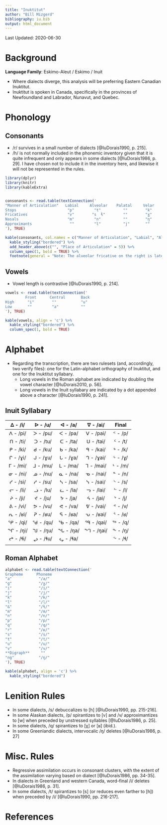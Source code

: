 ```yaml
---
title: "Inuktitut"
author: "Bill Mizgerd"
bibliography: iu.bib
output: html_document
---
```


Last Updated: 2020-06-30

# Background

**Language Family**: Eskimo-Aleut / Eskimo / Inuit

* Where dialects diverge, this analysis will be preferring Eastern Canadian Inuktitut.
* Inuktitut is spoken in Canada, specifically in the provinces of Newfoundland and Labrador, Nunavut, and Quebec.

# Phonology

## Consonants

* /r/ survives in a small number of dialects [@IuDorais1990, p. 215].
* /h/ is not normally included in the phonemic inventory given that it is quite infrequent and only appears in some dialects [@IuDorais1986, p. 29]. I have chosen not to include it in the inventory here, and likewise it will not be represented in the rules.

```r

library(dplyr)
library(knitr)
library(kableExtra)


consonants <- read.table(textConnection('
"Manner of Articulation"   Labial     Alveolar    Palatal     Velar     Uvular
Stops                       "p"         "t"          ""        "k"       "q"
Fricatives                  "v"        "s  ɬ"        ""        "ɣ"       "ʁ"
Nasals                      "m"         "n"          ""        "ŋ"       ""
Approximants                 ""         "l"          "j"       ""        ""
'), TRUE)

kable(consonants, col.names = c("Manner of Articulation", "Labial", "Alveolar", "Palatal", "Velar", "Uvular"), align = 'c') %>%
  kable_styling("bordered") %>%
  add_header_above(c("", "Place of Articulation" = 5)) %>%
  column_spec(1, bold = TRUE) %>%
  footnote(general = "Note: The alveolar fricative on the right is lateral.", general_title = "")
```

## Vowels

* Vowel length is contrastive [@IuDorais1990, p. 214].

```r

vowels <- read.table(textConnection('
         Front      Central       Back
High      "i"        ""           "u"
Low       ""         "a"          ""
'), TRUE)

kable(vowels, align = 'c') %>%
  kable_styling("bordered") %>%
  column_spec(1, bold = TRUE)
```   

# Alphabet

* Regarding the transcription, there are two rulesets (and, accordingly, two verify files): one for the Latin-alphabet orthography of Inuktitut, and one for the Inuktitut syllabary.
    - Long vowels in the Roman alphabet are indicated by doubling the vowel character [@IuDorais2010, p. 56].
    - Long vowels in the Inuit syllabary are indicated by a dot appended above a character [@IuDorais1990, p. 241].

## Inuit Syllabary

| ᐃ - /i/  | ᐅ - /u/  | ᐊ - /a/  | ᐁ - /ai/  |  Final   |
|:--------:|:--------:|:--------:|:---------:|:--------:|
| ᐱ	- /pi/ | ᐳ - /pu/ | ᐸ - /pa/ | ᐯ - /pai/ | ᑉ - /p/ |
| ᑎ - /ti/ | ᑐ - /tu/ | ᑕ - /ta/ | ᑌ - /tai/ | ᑦ - /t/ |
| ᑭ - /ki/ | ᑯ - /ku/ | ᑲ - /ka/ | ᑫ - /kai/ | ᒃ - /k/ |
| ᒋ - /ɣi/ | ᒍ - /ɣu/ | ᒐ - /ɣa/ | ᒉ - /ɣai/ | ᒡ - /ɣ/ |
| ᒥ - /mi/ | ᒧ - /mu/ | ᒪ - /ma/ | ᒣ - /mai/ | ᒻ - /m/ |
| ᓂ - /ni/ | ᓄ - /nu/ | ᓇ - /na/ | ᓀ - /nai/ | ᓐ - /n/ |
| ᓯ - /si/ | ᓱ - /su/ | ᓴ - /sa/ | ᓭ - /sai/ | ᔅ - /s/ |
| ᓕ - /li/ | ᓗ - /lu/ | ᓚ - /la/ | ᓓ - /lai/ | ᓪ - /l/ |
| ᔨ - /ji/ | ᔪ - /ju/ | ᔭ - /ja/ | ᔦ - /jai/ | ᔾ - /j/ |
| ᕕ - /vi/ | ᕗ - /vu/ | ᕙ - /va/ | ᕓ - /vai/ | ᕝ - /v/ |
| ᕆ - /ʁi/ | ᕈ - /ʁu/ | ᕋ - /ʁa/ | ᕃ - /ʁai/ | ᕐ - /ʁ/ |
| ᕿ - /qi/ | ᖁ - /qu/ | ᖃ - /qa/ | ᙯ - /qai/ | ᖅ - /q/ |
| ᖏ - /ŋi/ | ᖑ - /ŋu/ | ᖓ - /ŋa/ | ᙰ - /ŋai/| ᖕ - /ŋ/ |
| ᖠ - /ɬi/ | ᖢ - /ɬu/ | ᖤ - /ɬa/ |            | ᖦ - /ɬ/ |
|           |          |          |             |         |

## Roman Alphabet

```r

alphabet <- read.table(textConnection('
Grapheme      Phoneme       
"a"            "/a/"         
"g"            "/ɣ/"          
"i"            "/i/"         
"j"            "/j/"         
"k"            "/k/"         
"l"            "/l/"         
"&"            "/ɬ/"         
"m"            "/m/"         
"n"            "/n/"       
"p"            "/p/"       
"q"            "/q/"      
"r"            "/ʁ/"      
"s"            "/s/"      
"t"            "/t/"     
"u"            "/u/"      
"v"            "/v/"       
**Digraph**     ""          
"ng"           "/ŋ/"       
'), TRUE)

kable(alphabet, align = 'c') %>%
  kable_styling("bordered")
```

# Lenition Rules

* In some dialects, /s/ debuccalizes to [h] [@IuDorais1990, pp. 215-216].
* In some Alaskan dialects, /p/ spirantizes to [v] and /v/ approximantizes to [w] when preceded by unstressed syllables [@IuDorais1986, p. 25].
* In some dialects, /q/ spirantizes to [χ] or [ʁ] (ibid.).
* In some Greenlandic dialects, intervocalic /ŋ/ deletes [@IuDorais1986, p. 27]

# Misc. Rules

* Regressive assimilation occurs in consonant clusters, with the extent of the assimilation varying based on dialect [@IuDorais1986, pp. 34-35].
* In dialects in Greenland and western Canada, word-final /i/ deletes [@IuDorais1986, p. 31].
* In some dialects, /t/ spirantizes to [s] (or reduces even farther to [h]) when preceded by /i/ [@IuDorais1990, pp. 216-217].

# References

